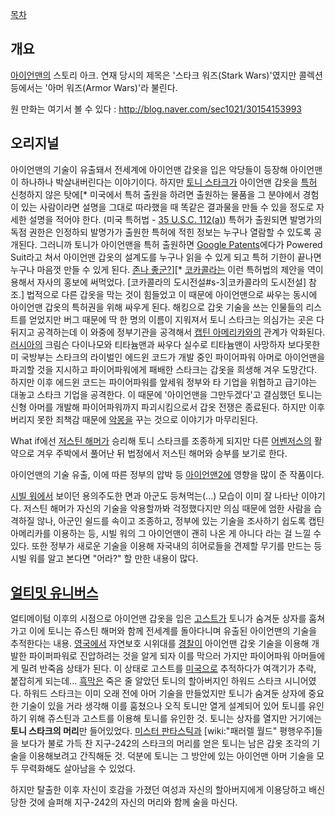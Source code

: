 [[목차]]
== 개요 ==
[[아이언맨]]의 스토리 아크. 연재 당시의 제목은 '스타크 워즈(Stark Wars)'였지만 콜렉션 등에서는 '아머 워즈(Armor Wars)'라 불린다.

원 만화는 여기서 볼 수 있다 : http://blog.naver.com/sec1021/30154153993 

== 오리지널 ==
아이언맨의 기술이 유출돼서 전세계에 아이언맨 갑옷을 입은 악당들이 등장해 아이언맨이 하나하나 박살내버린다는 이야기이다. 하지만 [[토니 스타크]]가 아이언맨 갑옷을 [[특허]] 신청하지 않은 탓에[* 미국에서 특허 출원을 하려면 출원하는 물품을 그 분야에서 경험이 있는 사람이라면 설명을 그대로 따라했을 때 똑같은 결과물을 만들 수 있을 정도로 자세한 설명을 적어야 한다. (미국 특허법 - [http://www.law.cornell.edu/uscode/text/35/112 35 U.S.C. 112(a)]) 특허가 출원되면 발명가의 독점 권한은 인정하되 발명가가 출원한 특허에 적힌 정보는 누구나 열람할 수 있도록 공개된다. 그러니까 토니가 아이언맨을 특허 출원하면 [https://www.google.com/?tbm=pts&gws_rd=ssl Google Patents]에다가 Powered Suit라고 쳐서 아이언맨 갑옷의 설계도를 누구나 읽을 수 있게 되고 특허 기한이 끝나면 누구나 마음껏 만들 수 있게 된다. [[존나 좋군?]]][* [[코카콜라]]는 이런 특허법의 제안을 역이용해서 자사의 홍보에 써먹었다. [코카콜라의 도시전설#s-3|코카콜라의 도시전설] 참조.] 법적으로 다른 갑옷을 막는 것이 힘들었고 이 때문에 아이언맨으로 싸우는 동시에 아이언맨 갑옷의 특허권을 위해 싸우게 된다. 해킹으로 갑옷 기술을 쓰는 인물들의 리스트를 얻었지만 버그 때문에 딱 한 명의 이름이 지워져서 토니 스타크는 의심가는 곳은 다 뒤지고 공격하는데 이 와중에 정부기관을 공격해서 [[캡틴 아메리카]]와의 관계가 악화된다. [[러시아]]의 크림슨 다이나모와 티타늄맨과 싸우다 실수로 티타늄맨이 사망하자 보다못한 미 국방부는 스타크의 라이벌인 에드윈 코드가 개발 중인 파이어파워 아머로 아이언맨을 파괴할 것을 지시하고 파이어파워에게 패배한 스타크는 갑옷을 희생해 겨우 도망간다. 하지만 이후 에드윈 코드는 파이어파워를 앞세워 정부와 타 기업을 위협하고 급기야는 대놓고 스타크 기업을 공격한다. 이 때문에 '아이언맨을 그만두겠다'고 결심했던 토니는 신형 아머를 개발해 파이어파워까지 파괴시킴으로서 갑옷 전쟁은 종료된다. 하지만 이후 버리지 못한 죄책감 때문에 [[악몽]]을 꾸는 것으로 이야기가 마무리된다.

What if에선 [[저스틴 해머]]가 승리해 토니 스타크를 조종하게 되지만 다른 [[어벤저스]]의 활약으로 겨우 주박에서 풀어난 뒤 법정에서 저스틴 해머와 승부를 보기로 한다.

아이언맨의 기술 유출, 이에 따른 정부의 압박 등 [[아이언맨2]]에 영향을 많이 준 작품이다.

[[시빌 워]]에서 보이던 용의주도한 면과 아군도 등쳐먹는(...) 모습이 이미 잘 나타난 이야기다. 저스틴 해머가 자신의 기술을 악용할까봐 걱정했다지만 의심 때문에 엄한 사람을 습격하질 않나, 아군인 쉴드를 속이고 조종하고, 정부에 있는 기술을 조사하기 쉽도록 캡틴 아메리카를 이용하는 등, 시빌 워의 그 아이언맨이 괜히 나온 게 아니다 라는 걸 느낄 수 있다. 또한 정부가 새로운 기술을 이용해 자국내의 히어로들을 견제할 무기를 만드는 등 시빌 워를 알고 본다면 "어라?" 할 만한 내용이 많다.

== [[얼티밋 유니버스]] ==
얼티메이텀 이후의 시점으로 아이언맨 갑옷을 입은 [[고스트]]가 토니가 숨겨둔 상자를 훔쳐가고 이에 토니는 쥬스틴 해머와 함께 전세계를 돌아다니며 유출된 아이언맨의 기술을 추적한다는 내용. [[영국]]에서 자연보호 시위대를 [[경찰]]이 아이언맨 갑옷 기술을 이용해 개발한 파이퍼파워로 진압하려는 것을 알게 되자 이를 막으러 가지만 파이어파워 아머들에게 밀려 반죽음 상태가 된다. 이 상태로 고스트를 [[미국]]으로 추적하다가 여객기가 추락, 붙잡히게 되는데... [[흑막]]은 죽은 줄 알았던 토니의 할아버지인 하워드 스타크 시니어였다. 하워드 스타크는 이미 오래 전에 아머 기술을 만들었지만 토니가 숨겨둔 상자에 중요한 기술이 있을 거라 생각해 이를 훔쳤으나 오직 토니만 열게 설계되어 있어 토니를 유인하기 위해 쥬스틴과 고스트를 이용해 토니를 유인한 것. 토니는 상자를 열지만 거기에는 '''토니 스타크의 머리'''만 들어있었다. [[미스터 판타스틱]]과 [wiki:"패러렐 월드" 평행우주]들을 보다가 불로 가득 찬 지구-242의 스타크의 머리를 얻은 토니는 남은 갑옷 조각의 기술을 이용해보려고 간직해둔 것. 덕분에 토니는 그 방안에 있는 아이언맨 아머 기술을 모두 무력화해도 살아남을 수 있었다.

하지만 탈출한 이후 자신이 호감을 가졌던 여성과 자신의 할아버지에게 이용당하고 배신당한 것에 슬퍼해 지구-242의 자신의 머리와 함께 술을 마신다.
